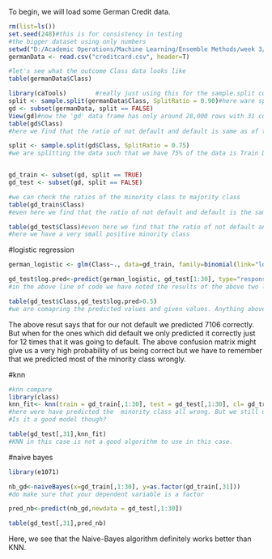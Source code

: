 
To begin, we will load some German Credit data.


```{r}

rm(list=ls())
set.seed(248)#this is for consistency in testing
#the bigger dataset using only numbers
setwd("D:/Academic Operations/Machine Learning/Ensemble Methods/week 3/RMarkdown")
germanData <- read.csv("creditcard.csv", header=T)

#let's see what the outcome Class data looks like
table(germanData$Class)
```

```{r}

library(caTools)        #really just using this for the sample.split command
split <- sample.split(germanData$Class, SplitRatio = 0.90)#here ware splitting it based on the Class column
gd <- subset(germanData, split == FALSE)
View(gd)#now the 'gd' data frame has only around 28,000 rows with 31 columns
table(gd$Class)
#here we find that the ratio of not default and default is same as of the population data se

split <- sample.split(gd$Class, SplitRatio = 0.75)
#we are splitting the data such that we have 75% of the data is Train Data and 25% of the data is my Test Data


gd_train <- subset(gd, split == TRUE)
gd_test <- subset(gd, split == FALSE)

#we can check the ratios of the minority class to majority class
table(gd_train$Class)
#even here we find that the ratio of not default and default is the same as our population data set

table(gd_test$Class)#even here we find that the ratio of not default and default is the same as our population data set when we round off to the fifth decimal place
#here we have a very small positive minority class
```

#logistic regression
```{r}

german_logistic <- glm(Class~., data=gd_train, family=binomial(link="logit"))

gd_test$log.pred<-predict(german_logistic, gd_test[1:30], type="response")
#in the above line of code we have noted the results of the above two lines in the column called log.pred

table(gd_test$Class,gd_test$log.pred>0.5)
#we are comapring the predicted values and given values. Anything above 0.5 will be a yes from the above code

```
The above resut says that for our not default we predicted 7106 correctly.
But when for the ones which did default we only predicted it correctly just for 12 times that it was going to default. The above confusion matrix might give us a very high probability of us being correct but we have to remember that we predicted most of the minority class wrongly.

#knn
```{r}
#knn compare
library(class)
knn_fit<- knn(train = gd_train[,1:30], test = gd_test[,1:30], cl= gd_train[,31],k = 3,prob=TRUE)
#here were have predicted the  minority class all wrong. But we still do have a high probability of being correct.
#Is it a good model though?

table(gd_test[,31],knn_fit)
#KNN in this case is not a good algorithm to use in this case.

```

#naive bayes
```{r}
library(e1071)

nb_gd<-naiveBayes(x=gd_train[,1:30], y=as.factor(gd_train[,31]))
#do make sure that your dependent variable is a factor

pred_nb<-predict(nb_gd,newdata = gd_test[,1:30])

table(gd_test[,31],pred_nb)
```
Here, we see that the Naive-Bayes algorithm definitely works better than KNN.